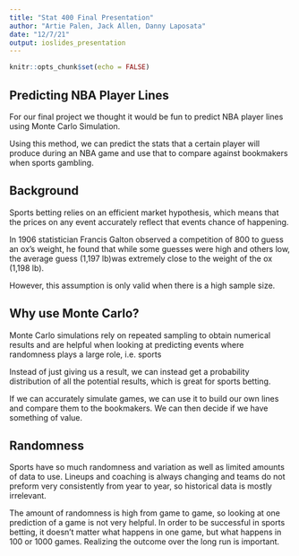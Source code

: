 ```yaml
---
title: "Stat 400 Final Presentation"
author: "Artie Palen, Jack Allen, Danny Laposata"
date: "12/7/21"
output: ioslides_presentation
---
```


```r
knitr::opts_chunk$set(echo = FALSE)
```

## Predicting NBA Player Lines

For our final project we thought it would be fun to predict NBA player lines using Monte Carlo Simulation.

Using this method, we can predict the stats that a certain player will produce during an NBA game and use that to compare against bookmakers when sports gambling.

## Background

Sports betting relies on an efficient market hypothesis, which means that the prices on any event accurately reflect that events chance of happening.

In 1906 statistician Francis Galton observed a competition of 800 to guess an ox's weight, he found that while some guesses were high and others low, the average guess (1,197 lb)was extremely close to the weight of the ox (1,198 lb).

However, this assumption is only valid when there is a high sample size.

## Why use Monte Carlo?

Monte Carlo simulations rely on repeated sampling to obtain numerical results and are helpful when looking at predicting events where randomness plays a large role, i.e. sports

Instead of just giving us a result, we can instead get a probability distribution of all the potential results, which is great for sports betting.

If we can accurately simulate games, we can use it to build our own lines and compare them to the bookmakers. We can then decide if we have something of value.

## Randomness

Sports have so much randomness and variation as well as limited amounts of data to use. Lineups and coaching is always changing and teams do not preform very consistently from year to year, so historical data is mostly irrelevant.

The amount of randomness is high from game to game, so looking at one prediction of a game is not very helpful. In order to be successful in sports betting, it doesn't matter what happens in one game, but what happens in 100 or 1000 games. Realizing the outcome over the long run is important.

